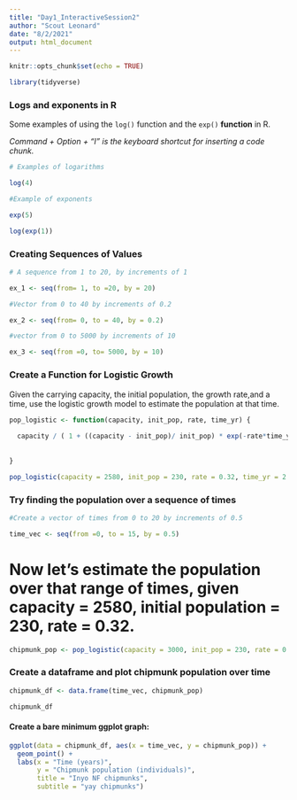 ```yaml
---
title: "Day1_InteractiveSession2"
author: "Scout Leonard"
date: "8/2/2021"
output: html_document
---
```


```r
knitr::opts_chunk$set(echo = TRUE)

library(tidyverse)
```

### Logs and exponents in R

Some examples of using the `log()` function and the `exp()` **function** in R.

*Command + Option + "I" is the keyboard shortcut for inserting a code chunk.*

```r
# Examples of logarithms 

log(4)

#Example of exponents

exp(5)

log(exp(1))
```


### Creating Sequences of Values 

```r
# A sequence from 1 to 20, by increments of 1 

ex_1 <- seq(from= 1, to =20, by = 20)

#Vector from 0 to 40 by increments of 0.2

ex_2 <- seq(from= 0, to = 40, by = 0.2)

#vector from 0 to 5000 by increments of 10

ex_3 <- seq(from =0, to= 5000, by = 10)
```

### Create a Function for Logistic Growth 

Given the carrying capacity, the initial population, the growth rate,and a time, use the logistic growth model to estimate the population at that time. 

```r
pop_logistic <- function(capacity, init_pop, rate, time_yr) {
  
  capacity / ( 1 + ((capacity - init_pop)/ init_pop) * exp(-rate*time_yr))
  
  
}

pop_logistic(capacity = 2580, init_pop = 230, rate = 0.32, time_yr = 2.4)
```


### Try finding the population over a sequence of times 

```r

#Create a vector of times from 0 to 20 by increments of 0.5

time_vec <- seq(from =0, to = 15, by = 0.5)

```

# Now let's estimate the population over that range of times, given capacity = 2580, initial population = 230, rate = 0.32. 

```r
chipmunk_pop <- pop_logistic(capacity = 3000, init_pop = 230, rate = 0.32, time_yr = time_vec)
```

### Create a dataframe and plot chipmunk population over time 

```r

chipmunk_df <- data.frame(time_vec, chipmunk_pop)

chipmunk_df
```


#### Create a bare minimum ggplot graph: 

```r
ggplot(data = chipmunk_df, aes(x = time_vec, y = chipmunk_pop)) + 
  geom_point() + 
  labs(x = "Time (years)",
       y = "Chipmunk population (individuals)",
       title = "Inyo NF chipmunks",
       subtitle = "yay chipmunks")
```

